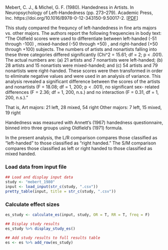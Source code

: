 Mebert, C. J., & Michel, G. F. (1980). Handedness in Artists. In Neuropsychology of Left-Handedness (pp. 273–279). Academic Press, Inc. https://doi.org/10.1016/B978-0-12-343150-9.50017-2. [[PDF](https://drive.google.com/file/d/1poHOQ7XQUdsmdl5e9cywDyHMOJnThYN6/view?usp=sharing)]

This study compared the frequncy of left-handedness in fine arts majors vs. other majors.
The authors report the following frequencies in body text:
"The Oldfield scores were used to differentiate between
left-handed (-51 through -100) , mixed-handed (-50 through +50) , and right-handed
(+50 through +100) subjects. The numbers of artists and nonartists falling into these
three categories differed significantly (Chi^2 = 15.61; df = 2; p < .001). The
actual numbers are: (a) 21 artists and 7 nonartists were left-handed; (b) 28
artists and 15 nonartists were mixed-handed; and (c) 54 artists and 79
nonartists were right-handed. These scores were then transformed in order
to eliminate negative values and were used in an analysis of variance. This
analysis revealed a significant difference between the scores of the artists
and nonartists (F = 18.08; df = 1, 200; p < .001), no significant sex-
related differences (F = 2.36; df = 1, 200, n.s.) and no interaction
(F = 0.31, df = 1, 200, n.s.)."

That is,
Art majors: 21 left, 28 mixed, 54 right
Other majors: 7 left, 15 mixed, 19 right

Handedness was measured with Annett's (1967) handedness questionnaire, binned intro three groups using Oldfield's (1971) formula.

In the present analysis, the L/R comparison compares those classified as "left-handed" to those classified as "right handed." The S/M comparison compares those classified as left or right handed to those classified as mixed handed.

### Load data from input file
```r
## Load and display input data
study <- "mebert_1980"
input <- load_input(str_c(study, ".csv"))
pretty_table(input, title = str_c(study, ".csv"))
```

### Calculate effect sizes
```r
es_study <- calculate_es(input, study, OR = T, RR = T, freq = F)
```
```r
## Display study results
es_study %>% display_study_es()

## Add study results to full results table
es <- es %>% add_row(es_study)
```
